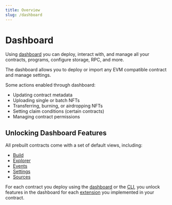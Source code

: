 ```yaml
---
title: Overview
slug: /dashboard
---
```



# Dashboard

Using [dashboard](https://thirdweb.com/dashboard) you can deploy, interact with, and manage all your contracts, programs, configure storage, RPC, and more.

The dashboard allows you to deploy or import any EVM compatible contract and manage settings.

Some actions enabled through dashboard:

- Updating contract metadata
- Uploading single or batch NFTs
- Transferring, burning, or airdropping NFTs
- Setting claim conditions (certain contracts)
- Managing contract permissions

<OpenSourceInfo
  repoName="dashboard"
  repoUrl="https://github.com/thirdweb-dev/dashboard"
  isLibrary={false}
/>

## Unlocking Dashboard Features

All prebuilt contracts come with a set of default views, including:

- [Build](/dashboard/build)
- [Explorer](/dashboard/explorer)
- [Events](/dashboard/events)
- [Settings](/dashboard/settings)
- [Sources](/dashboard/sources)

For each contract you deploy using the [dashboard](https://thirdweb.com/dashboard) or the [CLI](/cli),
you unlock features in the dashboard for each [extension](/solidity/extensions) you implemented in your contract.
